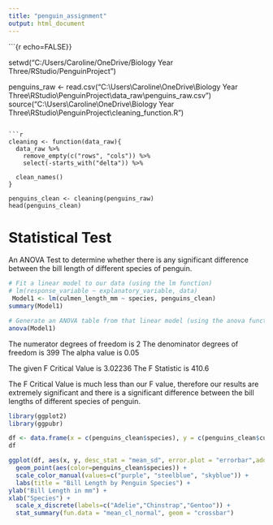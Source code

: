 ---
title: "penguin_assignment"
output: html_document
---

```{r echo=FALSE}}

setwd("C:/Users/Caroline/OneDrive/Biology Year Three/RStudio/PenguinProject")

penguins_raw <- read.csv("C:\\Users\\Caroline\\OneDrive\\Biology Year Three\\RStudio\\PenguinProject\\data_raw\\penguins_raw.csv")
source("C:\\Users\\Caroline\\OneDrive\\Biology Year Three\\RStudio\\PenguinProject\\cleaning_function.R")

```

```{r}
cleaning <- function(data_raw){
  data_raw %>%
    remove_empty(c("rows", "cols")) %>%
    select(-starts_with("delta")) %>%
    
  clean_names()
}

penguins_clean <- cleaning(penguins_raw)
head(penguins_clean)
```

# Statistical Test

An ANOVA Test to determine whether there is any significant difference between the bill length of different species of penguin.

```{r}
# Fit a linear model to our data (using the lm function) 
# lm(response_variable ~ explanatory_variable, data)
 Model1 <- lm(culmen_length_mm ~ species, penguins_clean)
summary(Model1)
```

```{r}
# Generate an ANOVA table from that linear model (using the anova function)
anova(Model1)

```
The numerator degrees of freedom is 2
The denominator degrees of freedom is 399
The alpha value is 0.05

The given F Critical Value is 3.02236
The F Statistic is 410.6

The F Critical Value is much less than our F value, therefore our results are extremely significant and there is a significant difference between the bill lengths of different species of penguin.

```{r}
library(ggplot2)
library(ggpubr)
```

```{r}
df <- data.frame(x = c(penguins_clean$species), y = c(penguins_clean$culmen_length_mm))
df
```
```{r}
ggplot(df, aes(x, y, desc_stat = "mean_sd", error.plot = "errorbar",add = "mean")) +
  geom_point(aes(color=penguins_clean$species)) +
  scale_color_manual(values=c("purple", "steelblue", "skyblue")) +
  labs(title = "Bill Length by Penguin Species") +
ylab("Bill Length in mm") +
xlab("Species") +
  scale_x_discrete(labels=c("Adelie","Chinstrap","Gentoo")) +
  stat_summary(fun.data = "mean_cl_normal", geom = "crossbar")
  
```

